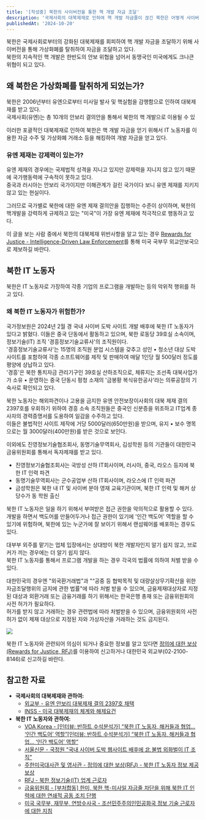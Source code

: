 ```yaml
---
title: '[작성중] 북한의 사이버전을 통한 핵 개발 자금 조달'
description: '국제사회의 대북제재로 인하여 핵 개발 자금줄이 끊긴 북한은 어떻게 사이버전을 통해서 핵 개발 자금을 조달하는가에 대한 궁금증에서부터 시작되는 글이다.'
publishedAt: '2024-10-20'
---
```

북한은 국제사회로부터의 강화된 대북제재를 회피하여 핵 개발 자금을 조달하기 위해 사이버전을 통해 가상화폐를 탈취하여 자금을 조달하고 있다.  
북한의 지속적인 핵 개발은 한반도의 안보 위협을 넘어서 동맹국인 미국에게도 크나큰 위협이 되고 있다.  

## 왜 북한은 가상화폐를 탈취하게 되었는가?
북한은 2006년부터 유엔으로부터 미사일 발사 및 핵실험을 감행함으로 인하여 대북제재를 받고 있다.  
국제사회(유엔)는 총 10개의 안보리 결의안을 통해서 북한의 핵 개발으로 이용될 수 있

이러한 포괄적인 대북제재로 인하여 북한은 핵 개발 자금을 얻기 위해서 IT 노동자를 이용한 자금 수주 및 가상화폐 거래소 등을 해킹하여 개발 자금을 얻고 있다.  

### 유엔 제재는 강제력이 있는가?
유엔 제재의 경우에는 국제법적 성격을 지니고 있지만 강제력을 지니지 않고 있기 때문에 국가행동력에 구속적이 못하고 있다.  
중국과 러시아는 안보리 국가이지만 이해관계가 걸린 국가이다 보니 유엔 제재를 지키지 않고 있는 현실이다.  

그러므로 국가별로 북한에 대한 유엔 제재 결의안을 집행하는 수준이 상이하며, 북한의 핵개발을 강력하게 규제하고 있는 "미국"이 가장 유엔 제재에 적극적으로 행동하고 있다.  

이 글을 보는 사람 중에서 북한의 대북제재 위반사항을 알고 있는 경우 [Rewards for Justice - Intelligence-Driven Law Enforcement](https://rewardsforjustice.net/)를 통해 미국 국부무 외교안보국으로 제보하길 바란다.

## 북한 IT 노동자
북한은 IT 노동자로 가장하여 각종 기업의 프로그램을 개발하는 등의 악위적 행위를 하고 있다.   

### 왜 북한 IT 노동자가 위험한가?
국가정보원은 2024년 2월 경 국내 사이버 도박 사이트 개발 배후에 북한 IT 노동자가 있다고 밝혔다.
이들은 중국 단동에서 활동하고 있으며, 북한 로동당 39호실 소속이며, 정보기술(IT) 조직 '경흥정보기술교류사'의 조직원이다.  
'경흥정보기술교류사'는 15명의 조직원 분업 시스템을 갖추고 성인 • 청소년 대상 도박사이트를 포함하여 각종 소프트웨어를 제작 및 판매하여 매달 1인당 월 500달러 정도를 평양에 상납하고 있다.  
'경흥'은 북한 통치자금 관리기구인 39호실 산하조직으로, 체류지는 조선족 대북사업가가 소유 • 운영하는 중국 단동시 펑청 소재의 '금봉황 복식유한공사'라는 의류공장의 기숙사로 확인되고 있다.  

북한 노동자는 해외파견이나 고용을 금지한 유엔 안전보장이사회의 대북 제재 결의 2397호를 우회하기 위하여 경흥 소속 조직원들은 중국인 신분증을 위조하고 IT업계 종사자의 경력증명서를 도용하여 일감을 수주하고 있다.  
이들은 불법적인 사이트 제작에 거당 5000달러(650만원)을 받으며, 유지 • 보수 명목으로는 월 3000달러(400만원)를 받은 것으로 보인다.  

이외에도 진영정보기술협조회사, 동명기술무역회사, 김성학원 등의 기관들이 대한민국 금융위원회를 통해서 독자제재를 받고 있다.  

- 진영정보기술협조회사는 국방성 산하 IT회사이며, 러시아, 중국, 라오스 등지에 북한 IT 인력 파견
- 동명기술무역회사는 군수공업부 산하 IT회사이며, 라오스에 IT 인력 파견
- 금성학원은 북한 내 IT 및 사이버 분야 영재 교육기관이며, 북한 IT 인력 및 해커 상당수가 동 학원 출신

북한 IT 노동자은 일을 하기 위해서 부여받은 접근 권한을 악의적으로 활용할 수 있다.
개발을 하면서 백도어를 만들어두거나 접근 권한이 있기에 '인간 백도어' 역할을 할 수 있기에 위험하며, 북한에 있는 누군가에 잘 보이기 위해서 랜섬웨어를 배포하는 경우도 있다.  

대부부 외주를 맡기는 업체 입장에서는 상대방이 북한 개발자인지 알기 쉽지 않고, 브로커가 끼는 경우에는 더 알기 쉽지 않다.  
북한 IT 노동자를 통해서 프로그램 개발을 하는 경우 각국의 법률에 의하여 처벌 받을 수 있다.

대한민국의 경우엔 "외국환거래법"과 "“공중 등 협박목적 및 대량살상무기확산을 위한 자금조달행위의 금지에 관한 법률"에 따라 처벌 받을 수 있으며, 금융제재대상자로 지정된 대상과 외환거래 또는 금융거래를 하기 위해서는 한국은행 총재 또는 금융위원회의 사전 허가가 필요하다.  
허가를 받지 않고 거래하는 경우 관련법에 따라 처벌받을 수 있으며, 금융위원회의 사전 허가 없이 제재 대상으로 지정된 자와 가상자산을 거래하는 것도 금지된다.

![](https://rewardsforjustice.net/wp-content/uploads/2024/05/DPRKITWorkers_EN.jpg)

북한 IT 노동자와 관련되어 의심이 되거나 중요한 정보를 알고 있다면 [정의에 대한 보상(Rewards for Justice, RFJ)](https://rewardsforjustice.net/ko/)를 이용하여 신고하거나 대한민국 외교부(02-2100-8146)로 신고하길 바란다.

## 참고한 자료
- **국제사회의 대북제재와 관하여:**
    - [외교부 - 유엔 안보리 대북제재 결의 2397호 채택](https://www.mofa.go.kr/www/brd/m_3976/view.do?seq=367931)
    - [INSS - 미국 대북제재의 체계와 해제요건](https://www.inss.re.kr/publication/bbs/rr_view.do?nttId=407032)
- **북한 IT 노동자와 관하여:**
    - [VOA Korea - [인터뷰: 반하트 수석분석가] “북한 IT 노동자, 해커들과 협업… ‘인간 백도어’ 역할”[인터뷰: 반하트 수석분석가] “북한 IT 노동자, 해커들과 협업… ‘인간 백도어’ 역할”](https://www.voakorea.com/a/7796975.html)
    - [서울신문 - 국정원 “국내 사이버 도박 웹사이트 배후에 北 불법 외화벌이 IT 조직”](https://www.seoul.co.kr/news/newsView.php?id=20240214500151)
    - [주한미국대사관 및 영사관 - 정의에 대한 보상(RFJ) - 북한 IT 노동자 정보 제공 보상](https://kr.usembassy.gov/ko/051724-rewards-for-justice-reward-offer-for-information-on-north-korean-it-workers-ko/)
    - [RFJ - 북한 정보기술(IT) 업계 근로자](https://rewardsforjustice.net/ko/rewards/%EB%B6%81%ED%95%9C-%EC%A0%95%EB%B3%B4%EA%B8%B0%EC%88%A0it-%EC%97%85%EA%B3%84-%EA%B7%BC%EB%A1%9C%EC%9E%90/)
    - [금융위원회 - [부처합동] 한미, 북한 핵･미사일 자금줄 차단을 위해 북한 IT 인력에 대한 연쇄적 공동 조치 단행](https://www.fsc.go.kr/no010101/80031?srchCtgry=&curPage=&srchKey=&srchText=&srchBeginDt=&srchEndDt=)
    - [미국 국무부, 재무부, 연방수사국 - 조선민주주의인민공화국 정보 기술 근로자에 대한 지침](https://ofac.treasury.gov/media/923801/download?inline)